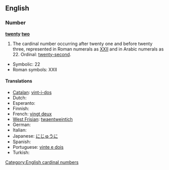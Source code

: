 ==English==

===Number===
'''[[twenty]] [[two]]'''

# The cardinal number occurring after twenty one and before twenty three, represented in Roman numerals as [[XXII]] and in Arabic numerals as 22.  Ordinal: [[twenty-second]].
* Symbolic: 22
* Roman symbols: XXII

====Translations====
* [[Catalan]]: [[vint-i-dos]]
* Dutch: {{t-|nl|tweeëntwintig|f}}
* Esperanto: {{t-|eo|dudek du|xs=Esperanto}}
* Finnish: {{t-|fi|kaksikymmentäkaksi}}
* French: [[vingt deux]] {{m}}
* [[West Frisian]]: [[twaentweintich]]
* German: {{t+|de|zweiundzwanzig|f}}
* Italian: {{t+|it|ventidue}}
* Japanese: [[にじゅうに]]
* Spanish: {{t+|es|veintidós}}
* Portuguese: [[vinte e dois]]
* Turkish: {{t-|tr|yirmi iki}}
[[Category:English cardinal numbers]]